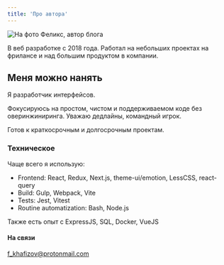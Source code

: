 ```yaml
---
title: 'Про автора'
---
```


![На фото Феликс, автор блога](/kolbaski.jpg)

В веб разработке с 2018 года. Работал на небольших проектах на фрилансе и над большим продуктом в компании.

## Меня можно нанять

Я разработчик интерфейсов.

Фокусируюсь на простом, чистом и поддерживаемом коде без оверинжиниринга. Уважаю дедлайны, командный игрок.

Готов к краткосрочным и долгосрочным проектам.

### Техническое

Чаще всего я использую:

- Frontend: React, Redux, Next.js, theme-ui/emotion, LessCSS, react-query
- Build: Gulp, Webpack, Vite
- Tests: Jest, Vitest
- Routine automatization: Bash, Node.js

Также есть опыт с ExpressJS, SQL, Docker, VueJS

#### На связи

[f_khafizov@protonmail․com](mailto:f_khafizov@protonmail․com)
